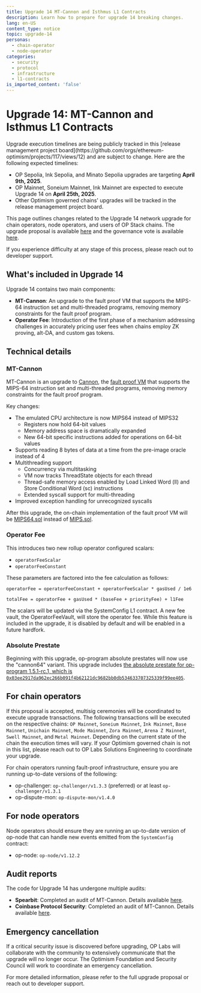 ```yaml
---
title: Upgrade 14 MT-Cannon and Isthmus L1 Contracts
description: Learn how to prepare for upgrade 14 breaking changes.
lang: en-US
content_type: notice
topic: upgrade-14
personas:
  - chain-operator
  - node-operator
categories:
  - security
  - protocol
  - infrastructure
  - l1-contracts
is_imported_content: 'false'
---
```



# Upgrade 14: MT-Cannon and Isthmus L1 Contracts

<Callout type="info">
  Upgrade execution timelines are being publicly tracked in this [release management project board](https://github.com/orgs/ethereum-optimism/projects/117/views/12) and are subject to change. Here are the following expected timelines:

  *   OP Sepolia, Ink Sepolia, and Minato Sepolia upgrades are targeting **April 9th, 2025**.
  *   OP Mainnet, Soneium Mainnet, Ink Mainnet are expected to execute Upgrade 14 on **April 25th, 2025**.
  *   Other Optimism governed chains' upgrades will be tracked in the release management project board.
</Callout>

This page outlines changes related to the Upgrade 14 network upgrade for chain operators, node operators, and users of OP Stack chains. The upgrade proposal is available [here](https://gov.optimism.io/t/upgrade-proposal-14-isthmus-l1-contracts-mt-cannon/9796) and the governance vote is available [here](https://vote.optimism.io/).

If you experience difficulty at any stage of this process, please reach out to developer support.

## What's included in Upgrade 14

Upgrade 14 contains two main components:

*   **MT-Cannon**: An upgrade to the fault proof VM that supports the MIPS-64 instruction set and multi-threaded programs, removing memory constraints for the fault proof program.
*   **Operator Fee**: Introduction of the first phase of a mechanism addressing challenges in accurately pricing user fees when chains employ ZK proving, alt-DA, and custom gas tokens.

## Technical details

### MT-Cannon

MT-Cannon is an upgrade to [Cannon](/stack/fault-proofs/cannon), the [fault proof VM](/stack/fault-proofs/fp-components#fault-proof-virtual-machine) that supports the MIPS-64 instruction set and multi-threaded programs, removing memory constraints for the fault proof program.

Key changes:

*   The emulated CPU architecture is now MIPS64 instead of MIPS32
    *   Registers now hold 64-bit values
    *   Memory address space is dramatically expanded
    *   New 64-bit specific instructions added for operations on 64-bit values
*   Supports reading 8 bytes of data at a time from the pre-image oracle instead of 4
*   Multithreading support
    *   Concurrency via multitasking
    *   VM now tracks ThreadState objects for each thread
    *   Thread-safe memory access enabled by Load Linked Word (ll) and Store Conditional Word (sc) instructions
    *   Extended syscall support for multi-threading
*   Improved exception handling for unrecognized syscalls

After this upgrade, the on-chain implementation of the fault proof VM will be [MIPS64.sol](https://github.com/ethereum-optimism/optimism/blob/develop/packages/contracts-bedrock/src/cannon/MIPS64.sol) instead of [MIPS.sol](https://github.com/ethereum-optimism/optimism/blob/develop/packages/contracts-bedrock/src/cannon/MIPS.sol).

### Operator Fee

This introduces two new rollup operator configured scalars:

*   `operatorFeeScalar`
*   `operatorFeeConstant`

These parameters are factored into the fee calculation as follows:

```
operatorFee = operatorFeeConstant + operatorFeeScalar * gasUsed / 1e6

totalFee = operatorFee + gasUsed * (baseFee + priorityFee) + l1Fee
```

The scalars will be updated via the SystemConfig L1 contract. A new fee vault, the OperatorFeeVault, will store the operator fee. While this feature is included in the upgrade, it is disabled by default and will be enabled in a future hardfork.

### Absolute Prestate

Beginning with this upgrade, op-program absolute prestates will now use the "cannon64" variant. This upgrade includes [the absolute prestate for op-program 1.5.1-rc.1, which is `0x03ee2917da962ec266b091f4b62121dc9682bb0db534633707325339f99ee405`](https://github.com/ethereum-optimism/superchain-registry/blob/main/validation/standard/standard-prestates.toml).

## For chain operators

If this proposal is accepted, multisig ceremonies will be coordinated to execute upgrade transactions. The following transactions will be executed on the respective chains: `OP Mainnet`, `Soneium Mainnet`, `Ink Mainnet`, `Base Mainnet`, `Unichain Mainnet`, `Mode Mainnet`, `Zora Mainnet`, `Arena Z Mainnet`, `Swell Mainnet`, and `Metal Mainnet`. Depending on the current state of the chain the execution times will vary. If your Optimism governed chain is not in this list, please reach out to OP Labs Solutions Engineering to coordinate your upgrade.

For chain operators running fault-proof infrastructure, ensure you are running up-to-date versions of the following:

*   op-challenger: `op-challenger/v1.3.3` (preferred) or at least `op-challenger/v1.3.1`
*   op-dispute-mon: `op-dispute-mon/v1.4.0`

## For node operators

Node operators should ensure they are running an up-to-date version of op-node that can handle new events emitted from the `SystemConfig` contract:

*   op-node: `op-node/v1.12.2`

## Audit reports

The code for Upgrade 14 has undergone multiple audits:

*   **Spearbit**: Completed an audit of MT-Cannon. Details available [here](https://github.com/ethereum-optimism/optimism/blob/develop/docs/security-reviews/2025_01-MT-Cannon-Spearbit.pdf).
*   **Coinbase Protocol Security**: Completed an audit of MT-Cannon. Details available [here](https://github.com/ethereum-optimism/optimism/blob/develop/docs/security-reviews/2025_01-MT-Cannon-Base.pdf).

## Emergency cancellation

If a critical security issue is discovered before upgrading, OP Labs will collaborate with the community to extensively communicate that the upgrade will no longer occur. The Optimism Foundation and Security Council will work to coordinate an emergency cancellation.

For more detailed information, please refer to the full upgrade proposal or reach out to developer support.
